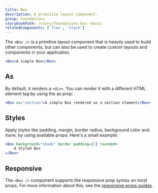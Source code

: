 ```yaml
---
title: Box
description: A primitive layout component.
group: Foundations
storybookPath: /story/foundations-box--basic
relatedComponents: ['flex', 'stack']
---
```


The `<Box />` is a primitive layout component that is heavily used to build other components, but can also be used to create custom layouts and components in your application.

```jsx live
<Box>A simple Box</Box>
```

## As

By default, it renders a `<div>`. You can render it with a different HTML element tag by using the as prop:

```jsx live
<Box as="section">A simple Box rendered as a section element</Box>
```

## Styles

Apply styles like padding, margin, border radius, background color and more, by using available props. Here's a small example:

```jsx live
<Box background="shade" border padding={1} rounded>
	A Styled Box
</Box>
```

## Responsive

The `<Box />` component supports the responsive prop syntax on most props. For more information about this, see the [responsive props guides](/guides/responsive-props).
